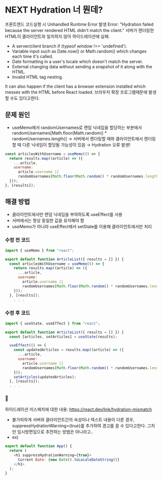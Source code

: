 # NEXT Hydration 너 뭔데?

프론트엔드 코드실행 시 Unhandled Runtime Error 발생
Error: "Hydration failed because the server rendered HTML didn't match the client."
서버가 렌더링한 HTML이 클라이언트와 일치하지 않아 하이드레이션에 실패.

- A server/client branch if (typeof window !== 'undefined').
- Variable input such as Date.now() or Math.random() which changes each time it's called.
- Date formatting in a user's locale which doesn't match the server.
- External changing data without sending a snapshot of it along with the HTML.
- Invalid HTML tag nesting.

It can also happen if the client has a browser extension installed which messes with the HTML before React loaded.
브라우저 확장 프로그램때문에 발생할 수도 있다고한다.

## 문제 원인

- useMemo에서 randomUsernames로 랜덤 닉네임을 할당하는 부분에서
  randomUsernames[Math.floor(Math.random() * randomUsernames.length)]
  → 서버에서 렌더링할 때와 클라이언트에서 렌더링할 때 다른 닉네임이 할당될 가능성이 있음
  → Hydration 오류 발생!

```js
const articlesWithUsername = useMemo(() => {
  return results.map((article) => ({
    ...article,
    username:
      article.username ||
      randomUsernames[Math.floor(Math.random() * randomUsernames.length)],
  }));
}, [results]);
```

## 해결 방법

- 클라이언트에서만 랜덤 닉네임을 부여하도록 useEffect를 사용
- 서버에서는 항상 동일한 값을 유지해야 함
- useMemo가 아니라 useEffect에서 setState를 이용해 클라이언트에서만 처리

### 수정 전 코드

```js
import { useMemo } from "react";

export default function ArticleList({ results = [] }) {
  const articlesWithUsername = useMemo(() => {
    return results.map((article) => ({
      ...article,
      username:
        article.username ||
        randomUsernames[Math.floor(Math.random() * randomUsernames.length)],
    }));
  }, [results]);
    . . .
```

### 수정 후 코드

```js
import { useState, useEffect } from "react";

export default function ArticleList({ results = [] }) {
  const [articles, setArticles] = useState(results);

  useEffect(() => {
    const updatedArticles = results.map((article) => ({
      ...article,
      username:
        article.username ||
        randomUsernames[Math.floor(Math.random() * randomUsernames.length)],
    }));
    setArticles(updatedArticles);
  }, [results]);
  . . .
```

### 📝

하이드레이션 미스매치에 대한 내용: https://react.dev/link/hydration-mismatch

- 불가피하게 서버와 클라이언트간의 속성이나 텍스트 내용이 다른 경우, suppressHydrationWarning={true}를 추가하여 경고를 끌 수 있다고한다.
  그치만 임시방편임으로 추천하는 방법은 아니라고..
- ex)

```js
export default function App() {
  return (
    <h1 suppressHydrationWarning={true}>
      Current Date: {new Date().toLocaleDateString()}
    </h1>
  );
}
```
